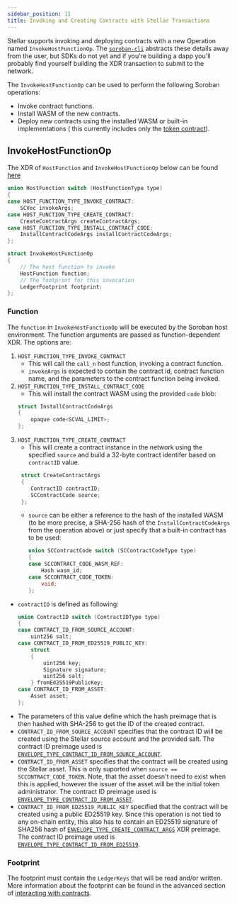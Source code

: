 ```yaml
---
sidebar_position: 11
title: Invoking and Creating Contracts with Stellar Transactions
---
```


Stellar supports invoking and deploying contracts with a new Operation named `InvokeHostFunctionOp`. The [`soroban-cli`] abstracts these details away from the
user, but SDKs do not yet and if you're building a dapp you'll probably find yourself building the XDR transaction to submit to the network.

The `InvokeHostFunctionOp` can be used to perform the following Soroban 
operations:
- Invoke contract functions.
- Install WASM of the new contracts.
- Deploy new contracts using the installed WASM or built-in implementations (
  this currently includes only the [token contract](../built-in-contracts/token.mdx)).

[`soroban-cli`]: ../getting-started/setup#install-the-soroban-cli

## InvokeHostFunctionOp

The XDR of `HostFunction` and `InvokeHostFunctionOp` below can be found
[here](https://github.com/stellar/stellar-xdr/blob/026c9cd074bdb28ddde8ee52f2a4502d9e518a09/Stellar-transaction.x#L523-L539)
```c++
union HostFunction switch (HostFunctionType type)
{
case HOST_FUNCTION_TYPE_INVOKE_CONTRACT:
    SCVec invokeArgs;
case HOST_FUNCTION_TYPE_CREATE_CONTRACT:
    CreateContractArgs createContractArgs;
case HOST_FUNCTION_TYPE_INSTALL_CONTRACT_CODE:
    InstallContractCodeArgs installContractCodeArgs;
};

struct InvokeHostFunctionOp
{
    // The host function to invoke
    HostFunction function;
    // The footprint for this invocation
    LedgerFootprint footprint;
};
```

### Function
The `function` in `InvokeHostFunctionOp` will be executed by the Soroban host 
environment. The function arguments are passed as function-dependent XDR. The
options are:
1. `HOST_FUNCTION_TYPE_INVOKE_CONTRACT`
   - This will call the `call_n` host function, invoking a contract function.
   - `invokeArgs` is expected to contain the contract id, contract function 
     name, and the parameters to the contract function being invoked. 
2. `HOST_FUNCTION_TYPE_INSTALL_CONTRACT_CODE`
   - This will install the contract WASM using the provided `code` blob:
    ```c++
    struct InstallContractCodeArgs
    {
        opaque code<SCVAL_LIMIT>;
    };
    ```
3. `HOST_FUNCTION_TYPE_CREATE_CONTRACT`
   - This will create a contract instance in the network using the specified
     `source` and build a 32-byte contract identifer based on `contractID` value.
    ```c++
     struct CreateContractArgs
     {
        ContractID contractID;
        SCContractCode source;
     };
     ```
   - `source` can be either a reference to the hash of the installed WASM (to 
     be more precise, a SHA-256 hash of the `InstallContractCodeArgs` from the operation above) or just specify that a built-in contract has to be used:
     ```c++
     union SCContractCode switch (SCContractCodeType type)
     {
     case SCCONTRACT_CODE_WASM_REF:
         Hash wasm_id;
     case SCCONTRACT_CODE_TOKEN:
         void;
     };
     ```
  - `contractID` is defined as following:
    ```c++
    union ContractID switch (ContractIDType type)
    {
    case CONTRACT_ID_FROM_SOURCE_ACCOUNT:
        uint256 salt;
    case CONTRACT_ID_FROM_ED25519_PUBLIC_KEY:
        struct 
        {
            uint256 key;
            Signature signature;
            uint256 salt;
        } fromEd25519PublicKey;
    case CONTRACT_ID_FROM_ASSET:
        Asset asset;
    };
    ```
  - The parameters of this value define which the hash preimage that is then hashed
  with SHA-256 to get the ID of the created contract.  
  - `CONTRACT_ID_FROM_SOURCE_ACCOUNT` specifies that the contract ID will be created
  using the Stellar source account and the provided salt. The contract ID 
  preimage used is [`ENVELOPE_TYPE_CONTRACT_ID_FROM_SOURCE_ACCOUNT`](https://github.com/stellar/stellar-xdr/blob/026c9cd074bdb28ddde8ee52f2a4502d9e518a09/Stellar-transaction.x#L643-L649).
  - `CONTRACT_ID_FROM_ASSET` specifies that the contract will be created using
    the Stellar asset. This is only suported when 
    `source == SCCONTRACT_CODE_TOKEN`. Note, that the asset doesn't need to exist
    when this is applied, however the issuer of the asset will be the initial
    token administrator. The contract ID preimage used is [`ENVELOPE_TYPE_CONTRACT_ID_FROM_ASSET`](https://github.com/stellar/stellar-xdr/blob/026c9cd074bdb28ddde8ee52f2a4502d9e518a09/Stellar-transaction.x#L637-L642).
  - `CONTRACT_ID_FROM_ED25519_PUBLIC_KEY` specified that the contract will be
  created using a public ED25519 key. Since this operation is not tied to any
  on-chain entity, this also has to contain an ED25519 signature of SHA256 hash of [`ENVELOPE_TYPE_CREATE_CONTRACT_ARGS`](https://github.com/stellar/stellar-xdr/blob/026c9cd074bdb28ddde8ee52f2a4502d9e518a09/Stellar-transaction.x#L650-L656) XDR 
  preimage. The contract ID preimage used is [`ENVELOPE_TYPE_CONTRACT_ID_FROM_ED25519`](https://github.com/stellar/stellar-xdr/blob/026c9cd074bdb28ddde8ee52f2a4502d9e518a09/Stellar-transaction.x#L623-L629).

### Footprint
The footprint must contain the `LedgerKeys` that will be read and/or written. More
information about the footprint can be found in the advanced section of [interacting with contracts](../learn/interacting-with-contracts#storage-footprint-and-preflight).